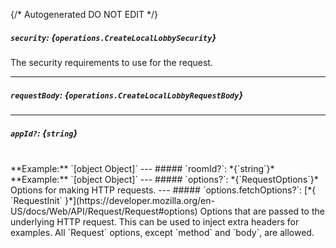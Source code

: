 {/* Autogenerated DO NOT EDIT  */}

##### `security`: *{`operations.CreateLocalLobbySecurity`}*
The security requirements to use for the request.

<Collapsible openLabel={Labels.showProperties} closeLabel={Labels.hideProperties}>
  <CreateLocalLobbySecurity />
</Collapsible>

---
##### `requestBody`: *{`operations.CreateLocalLobbyRequestBody`}*

<Collapsible openLabel={Labels.showProperties} closeLabel={Labels.hideProperties}>
  <CreateLocalLobbyRequestBody />
</Collapsible>

---
##### `appId?`: *{`string`}*
<br/>
**Example:** `[object Object]`
---
##### `roomId?`: *{`string`}*
<br/>
**Example:** `[object Object]`
---
##### `options?`: *{`RequestOptions`}*
Options for making HTTP requests.
---
##### `options.fetchOptions?`: [*{ `RequestInit` }*](https://developer.mozilla.org/en-US/docs/Web/API/Request/Request#options)
Options that are passed to the underlying HTTP request. This can be used to inject extra headers for examples. All `Request` options, except `method` and `body`, are allowed.

